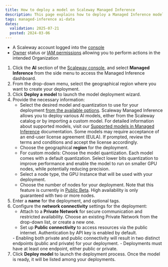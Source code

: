 ```yaml
---
title: How to deploy a model on Scaleway Managed Inference
description: This page explains how to deploy a Managed Inference model on the Scaleway console.
tags: managed-inference ai-data
dates:
  validation: 2025-07-21
  posted: 2024-03-06
---
```



<Requirements />

- A Scaleway account logged into the [console](https://console.scaleway.com)
- [Owner](/iam/concepts/#owner) status or [IAM permissions](/iam/concepts/#permission) allowing you to perform actions in the intended Organization

1. Click the **AI** section of the [Scaleway console](https://console.scaleway.com/), and select **Managed Inference** from the side menu to access the Managed Inference dashboard.
2. From the drop-down menu, select the geographical region where you want to create your deployment.
3. Click **Deploy a model** to launch the model deployment wizard.
4. Provide the necessary information:
    - Select the desired model and quantization to use for your deployment [from the available options](/managed-inference/reference-content/).
        <Message type="important">
          Scaleway Managed Inference allows you to deploy various AI models, either from the Scaleway catalog or by importing a custom model. For detailed information about supported models, visit our [Supported models in Managed Inference](/managed-inference/reference-content/supported-models/) documentation.
        </Message>
        <Message type="note">
          Some models may require acceptance of an end-user license agreement (EULA). If prompted, review the terms and conditions and accept the license accordingly.
        </Message>
    - Choose the geographical **region** for the deployment.
    - For custom models: Choose the model quantization.
      <Message type="tip">
        Each model comes with a default quantization. Select lower bits quantization to improve performance and enable the model to run on smaller GPU nodes, while potentially reducing precision.
      </Message>
    - Select a node type, the GPU Instance that will be used with your deployment.
    - Choose the number of nodes for your deployment. Note that this feature is currently in [Public Beta](https://www.scaleway.com/betas/).
      <Message type="tip">
        High availability is only guaranteed with two or more nodes.
      </Message>
5. Enter a **name** for the deployment, and optional tags.
6. Configure the **network connectivity** settings for the deployment:
    - Attach to a **Private Network** for secure communication and restricted availability. Choose an existing Private Network from the drop-down list, or create a new one.
    - Set up **Public connectivity** to access resources via the public internet. Authentication by API key is enabled by default.
    <Message type="important">
      - Enabling both private and public connectivity will result in two distinct endpoints (public and private) for your deployment.
      - Deployments must have at least one endpoint, either public or private.
    </Message>
7. Click **Deploy model** to launch the deployment process. Once the model is ready, it will be listed among your deployments.